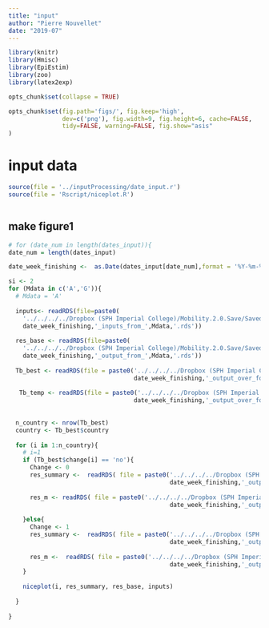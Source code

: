 ```yaml
---
title: "input"
author: "Pierre Nouvellet"
date: "2019-07"
---
```


```r
library(knitr)
library(Hmisc)
library(EpiEstim)
library(zoo)
library(latex2exp)

opts_chunk$set(collapse = TRUE)

opts_chunk$set(fig.path='figs/', fig.keep='high', 
               dev=c('png'), fig.width=9, fig.height=6, cache=FALSE,
               tidy=FALSE, warning=FALSE, fig.show="asis"
)


```

# input data

```r
source(file = '../inputProcessing/date_input.r')
source(file = 'Rscript/niceplot.R')



```

## make figure1



```r

# for (date_num in length(dates_input)){
date_num = length(dates_input)

date_week_finishing <-  as.Date(dates_input[date_num],format = '%Y-%m-%d')

si <- 2
for (Mdata in c('A','G')){
  # Mdata = 'A'
  
  inputs<- readRDS(file=paste0(
    '../../../../Dropbox (SPH Imperial College)/Mobility.2.0.Save/Saved_file/inputProcessing/Rdata/',
    date_week_finishing,'_inputs_from_',Mdata,'.rds'))
  
  res_base <- readRDS(file=paste0(
    '../../../../Dropbox (SPH Imperial College)/Mobility.2.0.Save/Saved_file/EpiEstim/Rdata/',
    date_week_finishing,'_output_from_',Mdata,'.rds'))
  
  Tb_best <- readRDS(file = paste0('../../../../Dropbox (SPH Imperial College)/Mobility.2.0.Save/Saved_file/TableModels_comparision/RData/',
                                   date_week_finishing,'_output_over_form_',Mdata,'.rds' ))$Tb_best
  
   Tb_temp <- readRDS(file = paste0('../../../../Dropbox (SPH Imperial College)/Mobility.2.0.Save/Saved_file/TableModels_comparision/RData/',
                                   date_week_finishing,'_output_over_form_',Mdata,'.rds' ))$Tb1
   
  
  n_country <- nrow(Tb_best)
  country <- Tb_best$country
  
  for (i in 1:n_country){
    # i=1
    if (Tb_best$change[i] == 'no'){
      Change <- 0
      res_summary <-  readRDS( file = paste0('../../../../Dropbox (SPH Imperial College)/Mobility.2.0.Save/Saved_file/FitModels/R0_beta_Over/Rdata/',
                                             date_week_finishing,'_output2_over_form_',Mdata,'.rds' ) )[[si]]
      
      res_m <- readRDS( file = paste0('../../../../Dropbox (SPH Imperial College)/Mobility.2.0.Save/Saved_file/FitModels/R0_beta_Over/Rdata/',
                                             date_week_finishing,'_output_over_form_',Mdata,'.rds' ) )[[si]]
      
    }else{
      Change <- 1
      res_summary <-  readRDS( file = paste0('../../../../Dropbox (SPH Imperial College)/Mobility.2.0.Save/Saved_file/FitModels/R0_beta_tD_Over/Rdata/',
                                             date_week_finishing,'_output2_over_form_',Mdata,'.rds' ) )[[si]]
      
      res_m <-  readRDS( file = paste0('../../../../Dropbox (SPH Imperial College)/Mobility.2.0.Save/Saved_file/FitModels/R0_beta_tD_Over/Rdata/',
                                             date_week_finishing,'_output_over_form_',Mdata,'.rds' ) )[[si]]
    }
    
    niceplot(i, res_summary, res_base, inputs)
    
  }
  
}

```
